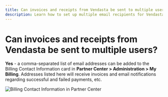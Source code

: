 ```yaml
---
title: Can invoices and receipts from Vendasta be sent to multiple users?
description: Learn how to set up multiple email recipients for Vendasta invoices and receipts
---
```


# Can invoices and receipts from Vendasta be sent to multiple users?

**Yes** - a comma-separated list of email addresses can be added to the Billing Contact Information card in **Partner Center > Administration > My Billing**. Addresses listed here will receive invoices and email notifications regarding successful and failed payments, etc.

![Billing Contact Information in Partner Center](/img/commerce/commerce-invoices/commerce-invoices-faqs/billing-contact-information.png)